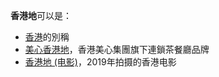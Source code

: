 '''香港地'''可以是：
*[[香港|香港]]的別稱
*[[美心香港地|美心香港地]]，香港美心集團旗下連鎖茶餐廳品牌
*[[香港地_(电影)|香港地 (电影)]]，2019年拍摄的香港电影
{{消歧義}}